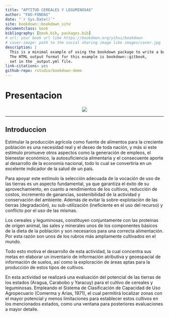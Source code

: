 ```yaml
--- 
title: "APTITUD CEREALES Y LEGUMINOSAS"
author: "FAO-FONDAS"
date: "`r Sys.Date()`"
site: bookdown::bookdown_site
documentclass: book
bibliography: [book.bib, packages.bib]
# url: your book url like https://bookdown.org/yihui/bookdown
# cover-image: path to the social sharing image like images/cover.jpg
description: |
  This is a minimal example of using the bookdown package to write a book.
  The HTML output format for this example is bookdown::gitbook,
  set in the _output.yml file.
link-citations: yes
github-repo: rstudio/bookdown-demo
---
```


# Presentacion {-}

<center>![](Imagenes/Region1.png)</center>

---

## Introduccion {-}

Estimular la producción agrícola como fuente de alimentos para la creciente población es una necesidad real y el deseo de toda nación, y más si este estímulo promueve otros aspectos como la generación de empleos, el bienestar económico, la autosuficiencia alimentaria y el consecuente aporte al desarrollo de la  economía nacional, todo lo cual se convertiría en un excelente indicador de la salud de un país.

Para apoyar este estímulo la selección adecuada de la vocación de uso de las tierras es un aspecto fundamental, ya que garantiza el éxito de su aprovechamiento, en cuanto a rendimientos de los cultivos, reducción de costos, incremento de ganancias, sostenibilidad de la actividad y conservación del ambiente. Además de evitar la sobre-explotación de las tierras (degradación), su sub-utilización (ineficiente en el uso del recurso) y conflicto por el uso de las mismas.
 
Los cereales y leguminosas, constituyen conjuntamente con las proteínas de origen animal, las sales y minerales unos de los componentes básicos de la dieta de la población y son necesarios para una correcta alimentación. Por esta razón son unos de los rubros más ampliamente cultivados en el mundo.  

Todo esto motiva el desarrollo de esta actividad, la cual concentra sus metas en elaborar un inventario de información atributiva y geoespacial de información de suelos, así como la exploración de áreas aptas para la producción de estos tipos de cultivos.

En esta actividad se realizará una evaluación del potencial de las tierras  de los estados (Aragua, Carabobo y Yaracuy) para el cultivo de cereales y leguminosas. Empleando el Sistema de Clasificación de Capacidad de Uso Agropecuario (Comerma y Arias, 1971), el cual permitirá localizar zonas con el mayor potencial y menos limitaciones para establecer estos cultivos en los mencionados estados, como una ventana para posteriores evaluaciones a mayor detalle.
